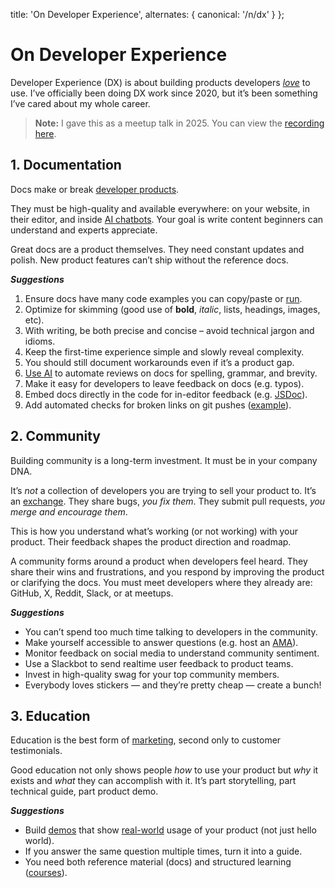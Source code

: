 
  title: 'On Developer Experience',
  alternates: {
    canonical: '/n/dx'
  }
};

# On Developer Experience

<AnimatedName />

Developer Experience (DX) is about building products developers [_love_](/n/devtools) to use. I’ve officially been doing DX work since 2020, but it’s been something I’ve cared about my whole career.

> **Note:** I gave this as a meetup talk in 2025. You can view the [recording here](https://www.youtube.com/watch?v=PfJMy0RxvaE).

## 1. Documentation

Docs make or break [developer products](/n/devtools).

They must be high-quality and available everywhere: on your website, in their editor, and inside [AI chatbots](https://v0.dev/). Your goal is write content beginners can understand and experts appreciate.

Great docs are a product themselves. They need constant updates and polish. New product features can’t ship without the reference docs.

**_Suggestions_**

1. Ensure docs have many code examples you can copy/paste or [run](https://ui.shadcn.com/docs/v0).
2. Optimize for skimming (good use of **bold**, _italic_, lists, headings, images, etc).
3. With writing, be both precise and concise – avoid technical jargon and idioms.
4. Keep the first-time experience simple and slowly reveal complexity.
5. You should still document workarounds even if it’s a product gap.
6. [Use AI](https://github.com/aidar-freeed/ai-codereviewer/blob/a9a064dfa1db8c83f40ef63f6e247fa09c935ed6/src/main.ts) to automate reviews on docs for spelling, grammar, and brevity.
7. Make it easy for developers to leave feedback on docs (e.g. typos).
8. Embed docs directly in the code for in-editor feedback (e.g. [JSDoc](https://v0.dev/chat/jsd-oc-explanation-bz59neoxb8v)).
9. Add automated checks for broken links on git pushes ([example](https://github.com/vercel/next.js/tree/canary/.github/actions/validate-docs-links)).

## 2. Community

Building community is a long-term investment. It must be in your company DNA.

It’s _not_ a collection of developers you are trying to sell your product to. It’s an [exchange](/n/moderation). They share bugs, _you fix them_. They submit pull requests, _you merge and encourage them_.

This is how you understand what’s working (or not working) with your product. Their feedback shapes the product direction and roadmap.

A community forms around a product when developers feel heard. They share their wins and frustrations, and you respond by improving the product or clarifying the docs. You must meet developers where they already are: GitHub, X, Reddit, Slack, or at meetups.

**_Suggestions_**

- You can’t spend too much time talking to developers in the community.
- Make yourself accessible to answer questions (e.g. host an [AMA](https://x.com/leeerob/status/1890405718227837261)).
- Monitor feedback on social media to understand community sentiment.
- Use a Slackbot to send realtime user feedback to product teams.
- Invest in high-quality swag for your top community members.
- Everybody loves stickers — and they’re pretty cheap — create a bunch!

## 3. Education

Education is the best form of [marketing](/n/developer-marketing), second only to customer testimonials.

Good education not only shows people _how_ to use your product but _why_ it exists and _what_ they can accomplish with it. It’s part storytelling, part technical guide, part product demo.

**_Suggestions_**

- Build [demos](https://x.com/leeerob/status/1874891166585651626) that show [real-world](https://x.com/leeerob/status/1708280997488333078) usage of your product (not just hello world).
- If you answer the same question multiple times, turn it into a guide.
- You need both reference material (docs) and structured learning ([courses](https://nextjs.org/learn)).
